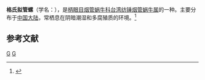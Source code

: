 {{Speciesbox 
| taxon = Hemiphaedusa gerlachi
| binomial_authority = (Moellendroff, 1883)
}}
'''格氏拟管螺'''（学名：''{{lang|la|Hemiphaedusa gerlachi}}''），是[[柄眼目|柄眼目]][[烟管蜗牛科|烟管蜗牛科]][[台湾纺锤烟管蜗牛属|台湾纺锤烟管蜗牛属]]的一种。主要分布于[[中国大陆|中国大陆]]，常栖息在阴暗潮湿和多腐殖质的环境。<ref>{{cite web|url=http://shell.sinica.edu.tw/chinese/shellbase_detail.php?science_no=6058|title=国际贝库：格氏拟管螺|publisher=台湾贝类资料库|accessdate=2009-08-11|archive-date=2016-03-04|archive-url=https://web.archive.org/web/20160304113502/http://shell.sinica.edu.tw/chinese/shellbase_detail.php?science_no=6058|dead-url=no}}</ref>

== 参考文献 ==
{{reflist}}
{{taxonbar}}
[[Category:_1883年描述的动物|G]]
[[Category:台湾纺锤烟管蜗牛属|G]]
